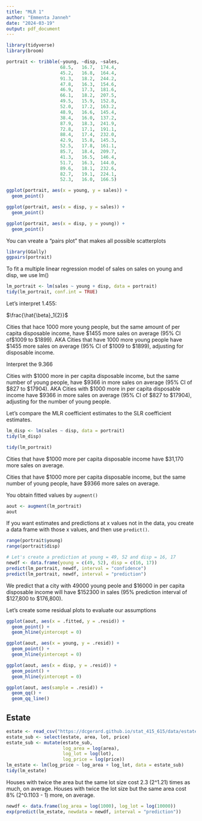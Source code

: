 ```yaml
---
title: "MLR 1"
author: "Emmenta Janneh"
date: "2024-03-19"
output: pdf_document
---
```


```r
library(tidyverse)
library(broom)
```

```r
portrait <- tribble(~young, ~disp, ~sales,
                    68.5,   16.7,  174.4,
                    45.2,   16.8,  164.4,
                    91.3,   18.2,  244.2,
                    47.8,   16.3,  154.6,
                    46.9,   17.3,  181.6,
                    66.1,   18.2,  207.5,
                    49.5,   15.9,  152.8,
                    52.0,   17.2,  163.2,
                    48.9,   16.6,  145.4,
                    38.4,   16.0,  137.2,
                    87.9,   18.3,  241.9,
                    72.8,   17.1,  191.1,
                    88.4,   17.4,  232.0,
                    42.9,   15.8,  145.3,
                    52.5,   17.8,  161.1,
                    85.7,   18.4,  209.7,
                    41.3,   16.5,  146.4,
                    51.7,   16.3,  144.0,
                    89.6,   18.1,  232.6,
                    82.7,   19.1,  224.1,
                    52.3,   16.0,  166.5)
```


```r
ggplot(portrait, aes(x = young, y = sales)) +
  geom_point()

ggplot(portrait, aes(x = disp, y = sales)) +
  geom_point()

ggplot(portrait, aes(x = disp, y = young)) +
  geom_point()
```


You can vreate a "pairs plot" that makes all possible scatterplots
```r
library(GGally)
ggpairs(portrait)
```


To fit a multiple linear regression model of sales on sales on young and disp, we use lm()
```r
lm_portrait <- lm(sales ~ young + disp, data = portrait)
tidy(lm_portrait, conf.int = TRUE)
```

Let's interpret 1.455:

$\frac{\hat{\beta}_1{2}}$

Cities that hace 1000 more young people, but the same amount of per capita disposable income, have \$1455 more sales on average (95% CI of\$1009 to \$1899).
AKA
Cities that have 1000 more young people have \$1455 more sales on average (95% CI of \$1009 to \$1899), adjusting for disposable income.

Interpret the 9.366

Cities with \$1000 more in per capita disposable income, but the same number of young people, have \$9366 in more sales on average (95% CI of \$827 to \$17904).
AKA
Cities with \$1000 more in per capita disposable income have \$9366 in more sales on average (95% CI of \$827 to \$17904), adjusting for the number of young people.

Let's compare the MLR coefficient estimates to the SLR coefficient estimates.
```r
lm_disp <- lm(sales ~ disp, data = portrait)
tidy(lm_disp)
```

```r
tidy(lm_portrait)
```

Cities that have \$1000 more per capita disposable income have \$31,170 more sales on average.

Cities that have \$1000 more per capita disposable income, but the same number of young people, have \$9366 more sales on average.

You obtain fitted values by `augment()`
```r
aout <- augment(lm_portrait)
aout
```

If you want estimates and predictions at x values not in the data, you create a data frame with those x values, and then use `predict()`.
```r
range(portrait$young)
range(portrait$disp)

# Let's create a prediction at young = 49, 52 and disp = 16, 17
newdf <- data.frame(young = c(49, 52), disp = c(16, 17))
predict(lm_portrait, newdf, interval = "confidence") 
predict(lm_portrait, newdf, interval = "prediction")
```

We predict that a city with 49000 young peole and \$16000 in per capita disposable income will have \$152300 in sales (95% prediction interval of \$127,800 to \$176,800).


Let's create some residual plots to evaluate our assumptions
```r
ggplot(aout, aes(x = .fitted, y = .resid)) +
  geom_point() +
  geom_hline(yintercept = 0)

ggplot(aout, aes(x = young, y = .resid)) +
  geom_point() +
  geom_hline(yintercept = 0)

ggplot(aout, aes(x = disp, y = .resid)) +
  geom_point() +
  geom_hline(yintercept = 0)

ggplot(aout, aes(sample = .resid)) +
  geom_qq() +
  geom_qq_line()
```


## Estate

```r
estate <- read_csv("https://dcgerard.github.io/stat_415_615/data/estate.csv")
estate_sub <- select(estate, area, lot, price)
estate_sub <- mutate(estate_sub, 
                     log_area = log(area),
                     log_lot = log(lot), 
                     log_price = log(price))
lm_estate <- lm(log_price ~ log_area + log_lot, data = estate_sub)
tidy(lm_estate)
```
Houses with twice the area but the same lot size cost 2.3 (2^1.21) times as much, on average.
Houses with twice the lot size but the same area cost 8% (2^0.1103 - 1) more, on average.

```r
newdf <- data.frame(log_area = log(1000), log_lot = log(10000))
exp(predict(lm_estate, newdata = newdf, interval = "prediction"))
```

